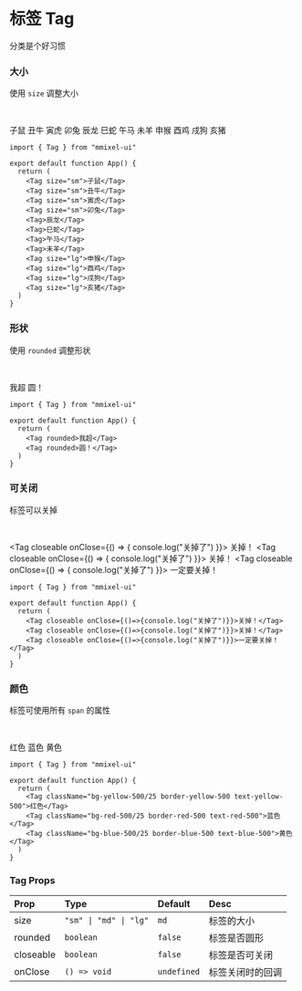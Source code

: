 
# 标签 Tag

分类是个好习惯

### 大小

使用 `size` 调整大小

<br />

<Tag size="sm">子鼠</Tag>
<Tag size="sm">丑牛</Tag>
<Tag size="sm">寅虎</Tag>
<Tag size="sm">卯兔</Tag>
<Tag>辰龙</Tag>
<Tag>巳蛇</Tag>
<Tag>午马</Tag>
<Tag>未羊</Tag>
<Tag size="lg">申猴</Tag>
<Tag size="lg">酉鸡</Tag>
<Tag size="lg">戌狗</Tag>
<Tag size="lg">亥猪</Tag>

```tsx copy
import { Tag } from "mmixel-ui"

export default function App() {
  return (
    <Tag size="sm">子鼠</Tag>
    <Tag size="sm">丑牛</Tag>
    <Tag size="sm">寅虎</Tag>
    <Tag size="sm">卯兔</Tag>
    <Tag>辰龙</Tag>
    <Tag>巳蛇</Tag>
    <Tag>午马</Tag>
    <Tag>未羊</Tag>
    <Tag size="lg">申猴</Tag>
    <Tag size="lg">酉鸡</Tag>
    <Tag size="lg">戌狗</Tag>
    <Tag size="lg">亥猪</Tag>
  )
}
```

### 形状

使用 `rounded` 调整形状

<br />

<Tag rounded>我超</Tag>
<Tag rounded>圆！</Tag>

```tsx copy
import { Tag } from "mmixel-ui"

export default function App() {
  return (
    <Tag rounded>我超</Tag>
    <Tag rounded>圆！</Tag>
  )
}
```

### 可关闭

标签可以关掉

<br />

<Tag
  closeable
  onClose={() => {
    console.log("关掉了")
  }}>
  关掉！
</Tag>
<Tag
  closeable
  onClose={() => {
    console.log("关掉了")
  }}>
  关掉！
</Tag>
<Tag
  closeable
  onClose={() => {
    console.log("关掉了")
  }}>
  一定要关掉！
</Tag>

```tsx copy
import { Tag } from "mmixel-ui"

export default function App() {
  return (
    <Tag closeable onClose={()=>{console.log("关掉了")}}>关掉！</Tag>
    <Tag closeable onClose={()=>{console.log("关掉了")}}>关掉！</Tag>
    <Tag closeable onClose={()=>{console.log("关掉了")}}>一定要关掉！</Tag>
  )
}
```

### 颜色

标签可使用所有 `span` 的属性

<br />

<Tag className="bg-yellow-500/25 border-yellow-500 text-yellow-500">红色</Tag>
<Tag className="bg-red-500/25 border-red-500 text-red-500">蓝色</Tag>
<Tag className="bg-blue-500/25 border-blue-500 text-blue-500">黄色</Tag>

```tsx copy
import { Tag } from "mmixel-ui"

export default function App() {
  return (
    <Tag className="bg-yellow-500/25 border-yellow-500 text-yellow-500">红色</Tag>
    <Tag className="bg-red-500/25 border-red-500 text-red-500">蓝色</Tag>
    <Tag className="bg-blue-500/25 border-blue-500 text-blue-500">黄色</Tag>
  )
}
```

### Tag Props

| Prop      | Type                   | Default     | Desc             |
| :-------- | :--------------------- | :---------- | :--------------- |
| size      | `"sm" \| "md" \| "lg"` | `md`        | 标签的大小       |
| rounded   | `boolean`              | `false`     | 标签是否圆形     |
| closeable | `boolean`              | `false`     | 标签是否可关闭   |
| onClose   | `() => void`           | `undefined` | 标签关闭时的回调 |
